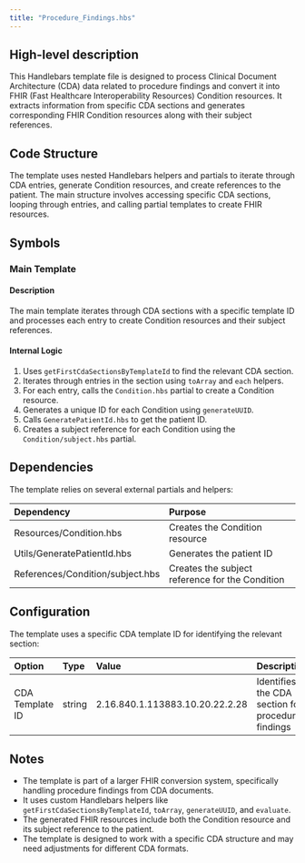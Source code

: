 ```yaml
---
title: "Procedure_Findings.hbs"
---
```


## High-level description
This Handlebars template file is designed to process Clinical Document Architecture (CDA) data related to procedure findings and convert it into FHIR (Fast Healthcare Interoperability Resources) Condition resources. It extracts information from specific CDA sections and generates corresponding FHIR Condition resources along with their subject references.

## Code Structure
The template uses nested Handlebars helpers and partials to iterate through CDA entries, generate Condition resources, and create references to the patient. The main structure involves accessing specific CDA sections, looping through entries, and calling partial templates to create FHIR resources.

## Symbols

### Main Template
#### Description
The main template iterates through CDA sections with a specific template ID and processes each entry to create Condition resources and their subject references.

#### Internal Logic
1. Uses `getFirstCdaSectionsByTemplateId` to find the relevant CDA section.
2. Iterates through entries in the section using `toArray` and `each` helpers.
3. For each entry, calls the `Condition.hbs` partial to create a Condition resource.
4. Generates a unique ID for each Condition using `generateUUID`.
5. Calls `GeneratePatientId.hbs` to get the patient ID.
6. Creates a subject reference for each Condition using the `Condition/subject.hbs` partial.

## Dependencies
The template relies on several external partials and helpers:

| Dependency | Purpose |
|:-----------|:--------|
| Resources/Condition.hbs | Creates the Condition resource |
| Utils/GeneratePatientId.hbs | Generates the patient ID |
| References/Condition/subject.hbs | Creates the subject reference for the Condition |

## Configuration
The template uses a specific CDA template ID for identifying the relevant section:

| Option | Type | Value | Description |
|:-------|:-----|:------|:------------|
| CDA Template ID | string | 2.16.840.1.113883.10.20.22.2.28 | Identifies the CDA section for procedure findings |

## Notes
- The template is part of a larger FHIR conversion system, specifically handling procedure findings from CDA documents.
- It uses custom Handlebars helpers like `getFirstCdaSectionsByTemplateId`, `toArray`, `generateUUID`, and `evaluate`.
- The generated FHIR resources include both the Condition resource and its subject reference to the patient.
- The template is designed to work with a specific CDA structure and may need adjustments for different CDA formats.